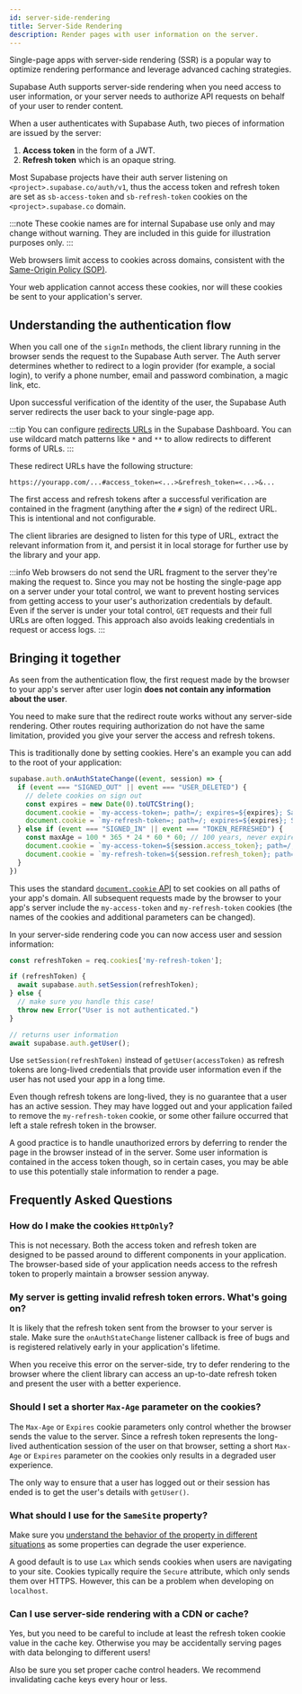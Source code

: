 ```yaml
---
id: server-side-rendering
title: Server-Side Rendering
description: Render pages with user information on the server.
---
```


Single-page apps with server-side rendering (SSR) is a popular way to optimize rendering
performance and leverage advanced caching strategies.

Supabase Auth supports server-side rendering when you need access to user
information, or your server needs to authorize API requests on behalf of your
user to render content.

When a user authenticates with Supabase Auth, two pieces of information are
issued by the server:

1. **Access token** in the form of a JWT.
2. **Refresh token** which is an opaque string.

Most Supabase projects have their auth server listening on
`<project>.supabase.co/auth/v1`, thus the access token and refresh token are
set as `sb-access-token` and `sb-refresh-token` cookies on the
`<project>.supabase.co` domain.

:::note
These cookie names are for internal Supabase use only and may change without
warning. They are included in this guide for illustration purposes only.
:::

Web browsers limit access to cookies across domains, consistent with the
[Same-Origin Policy
(SOP)](https://developer.mozilla.org/en-US/docs/Web/Security/Same-origin_policy).

Your web application cannot access these cookies,
nor will these cookies be sent to your application's server.

## Understanding the authentication flow

When you call one of the `signIn` methods, the client library running in the
browser sends the request to the Supabase Auth server. The Auth server determines
whether to redirect to a login provider (for example, a social login), to
verify a phone number, email and password combination, a magic link, etc.

Upon successful verification of the identity of the user, the Supabase Auth
server redirects the user back to your single-page app.

:::tip
You can configure [redirects URLs](https://app.supabase.com/project/_/auth/settings) in the Supabase Dashboard. You can use wildcard match patterns
like `*` and `**` to allow redirects to different forms of URLs.
:::

These redirect URLs have the following structure:

```
https://yourapp.com/...#access_token=<...>&refresh_token=<...>&...
```

The first access and refresh tokens after a successful
verification are contained in the fragment (anything after the `#` sign) of the
redirect URL. This is intentional and not configurable.

The client libraries are designed to listen for this type of URL, extract
the relevant information from it, and persist it in local storage
for further use by the library and your app.

:::info
Web browsers do not send the URL fragment to the server they're making the
request to. Since you may not be hosting the single-page app on a server under
your total control, we want to prevent hosting services from getting access to
your user's authorization credentials by default. Even if the server is under
your total control, `GET` requests and their full URLs are often logged. This
approach also avoids leaking credentials in request or access logs.
:::

## Bringing it together

As seen from the authentication flow, the first request made by the browser to
your app's server after user login **does not contain any information about the
user**.

You need to make sure that the redirect route works without any server-side
rendering. Other routes requiring authorization do not have the same
limitation, provided you give your server the access and refresh tokens.

This is traditionally done by setting cookies. Here's an example you
can add to the root of your application:

```typescript
supabase.auth.onAuthStateChange((event, session) => {
  if (event === "SIGNED_OUT" || event === "USER_DELETED") {
    // delete cookies on sign out
    const expires = new Date(0).toUTCString();
    document.cookie = `my-access-token=; path=/; expires=${expires}; SameSite=Lax; secure`;
    document.cookie = `my-refresh-token=; path=/; expires=${expires}; SameSite=Lax; secure`;
  } else if (event === "SIGNED_IN" || event === "TOKEN_REFRESHED") {
    const maxAge = 100 * 365 * 24 * 60 * 60; // 100 years, never expires
    document.cookie = `my-access-token=${session.access_token}; path=/; max-age=${maxAge}; SameSite=Lax; secure`;
    document.cookie = `my-refresh-token=${session.refresh_token}; path=/; max-age=${maxAge}; SameSite=Lax; secure`;
  }
})
```

This uses the standard
[`document.cookie` API](https://developer.mozilla.org/en-US/docs/Web/API/Document/cookie)
to set cookies on all paths of your app's domain. All subsequent requests
made by the browser to your app's server include the `my-access-token` and
`my-refresh-token` cookies (the names of the cookies and additional
parameters can be changed).

In your server-side rendering code you can now access user and session
information:


```typescript
const refreshToken = req.cookies['my-refresh-token'];

if (refreshToken) {
  await supabase.auth.setSession(refreshToken);
} else {
  // make sure you handle this case!
  throw new Error("User is not authenticated.")
}

// returns user information
await supabase.auth.getUser();
```

Use `setSession(refreshToken)` instead of `getUser(accessToken)` as refresh
tokens are long-lived credentials that provide user information even if the user
has not used your app in a long time.

Even though refresh tokens are long-lived, they is no guarantee that a user
has an active session. They may have logged out and your application failed to
remove the `my-refresh-token` cookie, or some other failure occurred that left
a stale refresh token in the browser.

A good practice is to handle unauthorized errors by deferring to render the page
in the browser instead of in the server. Some user information is contained in the
access token though, so in certain cases, you may be able to use this potentially
stale information to render a page.

## Frequently Asked Questions

### How do I make the cookies `HttpOnly`?

This is not necessary. Both the access token and refresh token are designed to
be passed around to different components in your application. The browser-based
side of your application needs access to the refresh token to properly maintain
a browser session anyway.

### My server is getting invalid refresh token errors. What's going on?

It is likely that the refresh token sent from the browser to your server is
stale. Make sure the `onAuthStateChange` listener callback is free of bugs and
is registered relatively early in your application's lifetime.

When you receive this error on the server-side, try to defer
rendering to the browser where the client library can access an up-to-date
refresh token and present the user with a better experience.

### Should I set a shorter `Max-Age` parameter on the cookies?

The `Max-Age` or `Expires` cookie parameters only control whether the browser
sends the value to the server. Since a refresh token represents the
long-lived authentication session of the user on that browser, setting a short
`Max-Age` or `Expires` parameter on the cookies only results in a degraded
user experience.

The only way to ensure that a user has logged out or their session has ended
is to get the user's details with `getUser()`.

### What should I use for the `SameSite` property?

Make sure you [understand the behavior of the property in different
situations](https://developer.mozilla.org/en-US/docs/Web/HTTP/Headers/Set-Cookie/SameSite)
as some properties can degrade the user experience.

A good default is to use `Lax` which sends cookies when users are
navigating to your site. Cookies typically require the `Secure` attribute,
which only sends them over HTTPS. However, this can be a problem when
developing on `localhost`.

### Can I use server-side rendering with a CDN or cache?

Yes, but you need to be careful to include at least the refresh token cookie
value in the cache key. Otherwise you may be accidentally serving pages with
data belonging to different users!

Also be sure you set proper cache control headers. We recommend invalidating
cache keys every hour or less.
